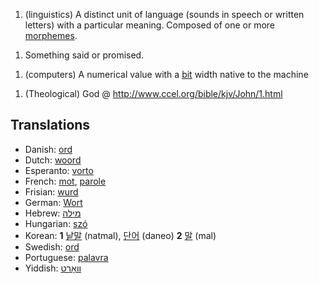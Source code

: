 #(linguistics) A distinct unit of language (sounds in speech or written letters) with a particular meaning. Composed of one or more [[morpheme]]s.

#Something said or promised.

#(computers) A numerical value with a [[bit]] width native to the machine

#(Theological) God @ http://www.ccel.org/bible/kjv/John/1.html

==Translations==
*Danish: [[ord]]
*Dutch: [[woord]]
*Esperanto: [[vorto]]
*French: [[mot]], [[parole]]
*Frisian: [[wurd]]
*German: [[Wort]]
*Hebrew: [[מילה]]
*Hungarian: [[szó]]
*Korean: '''1''' [[낱말]] (natmal), [[단어]] (daneo) '''2''' [[말]] (mal)
*Swedish: [[ord]]
*Portuguese: [[palavra]]
*Yiddish: [[װאָרט]]